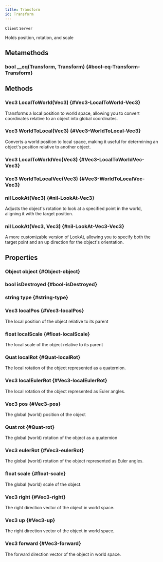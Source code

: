 ```yaml
---
title: Transform
id: Transform
---
```

`Client`
`Server`

Holds position, rotation, and scale 

## Metamethods

### bool __eq(Transform, Transform) {#bool-eq-Transform-Transform}

## Methods

### Vec3 LocalToWorld(Vec3) {#Vec3-LocalToWorld-Vec3}
Transforms a local position to world space, allowing you to convert coordinates relative to an object into global coordinates.

### Vec3 WorldToLocal(Vec3) {#Vec3-WorldToLocal-Vec3}
Converts a world position to local space, making it useful for determining an object's position relative to another object.

### Vec3 LocalToWorldVec(Vec3) {#Vec3-LocalToWorldVec-Vec3}

### Vec3 WorldToLocalVec(Vec3) {#Vec3-WorldToLocalVec-Vec3}

### nil LookAt(Vec3) {#nil-LookAt-Vec3}
Adjusts the object's rotation to look at a specified point in the world, aligning it with the target position.

### nil LookAt(Vec3, Vec3) {#nil-LookAt-Vec3-Vec3}
A more customizable version of LookAt, allowing you to specify both the target point and an up direction for the object's orientation.

## Properties

### Object object {#Object-object}

### bool isDestroyed {#bool-isDestroyed}

### string type {#string-type}

### Vec3 localPos {#Vec3-localPos}
The local position of the object relative to its parent

### float localScale {#float-localScale}
The local scale of the object relative to its parent

### Quat localRot {#Quat-localRot}
The local rotation of the object represented as a quaternion.

### Vec3 localEulerRot {#Vec3-localEulerRot}
The local rotation of the object represented as Euler angles.

### Vec3 pos {#Vec3-pos}
The global (world) position of the object

### Quat rot {#Quat-rot}
The global (world) rotation of the object as a quaternion

### Vec3 eulerRot {#Vec3-eulerRot}
The global (world) rotation of the object represented as Euler angles.

### float scale {#float-scale}
The global (world) scale of the object.

### Vec3 right {#Vec3-right}
The right direction vector of the object in world space.

### Vec3 up {#Vec3-up}
The right direction vector of the object in world space.

### Vec3 forward {#Vec3-forward}
The forward direction vector of the object in world space.
